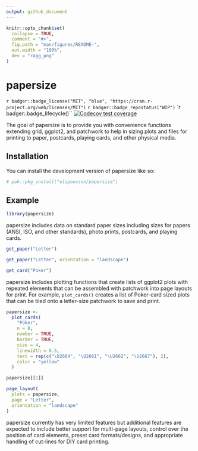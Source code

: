 ```yaml
---
output: github_document
---
```


<!-- README.md is generated from README.Rmd. Please edit that file -->

```r
knitr::opts_chunk$set(
  collapse = TRUE,
  comment = "#>",
  fig.path = "man/figures/README-",
  out.width = "100%",
  dev = "ragg_png"
)
```

# papersize

<!-- badges: start -->
`r badger::badge_license("MIT", "blue", "https://cran.r-project.org/web/licenses/MIT")`
`r badger::badge_repostatus("WIP")`
`r badger::badge_lifecycle()``
[![Codecov test coverage](https://codecov.io/gh/elipousson/papersize/branch/main/graph/badge.svg)](https://app.codecov.io/gh/elipousson/papersize?branch=main)
<!-- badges: end -->

The goal of papersize is to provide you with convenience functions extending grid, ggplot2, and patchwork to help in sizing plots and files for printing to paper, postcards, playing cards, and other physical media.

## Installation

You can install the development version of papersize like so:

``` r
# pak::pkg_install("elipousson/papersize")
```

## Example

```r
library(papersize)
```

papersize includes data on standard paper sizes including sizes for papers (ANSI, ISO, and other standards), photo prints, postcards, and playing cards.

```r
get_paper("Letter")

get_paper("Letter", orientation = "landscape")

get_card("Poker")
```

papersize includes plotting functions that create lists of ggplot2 plots with repeated elements that can be assembled with patchwork into page layouts for print. For example, `plot_cards()` creates a list of Poker-card sized plots that can be tiled onto a letter-size patchwork to save and print.

```r
papersize <-
  plot_cards(
    "Poker",
    n = 8,
    number = TRUE,
    border = TRUE,
    size = 4,
    linewidth = 0.5,
    text = rep(c("\U2664", "\U2661", "\U2662", "\U2667"), 2),
    color = "yellow"
  )

papersize[[1]]
```

```r
page_layout(
  plots = papersize,
  page = "Letter",
  orientation = "landscape"
)
```

papersize currently has very limited features but additional features are expected to include better support for multi-page layouts, control over the position of card elements, preset card formats/designs, and appropriate handling of cut-lines for DIY card printing.
